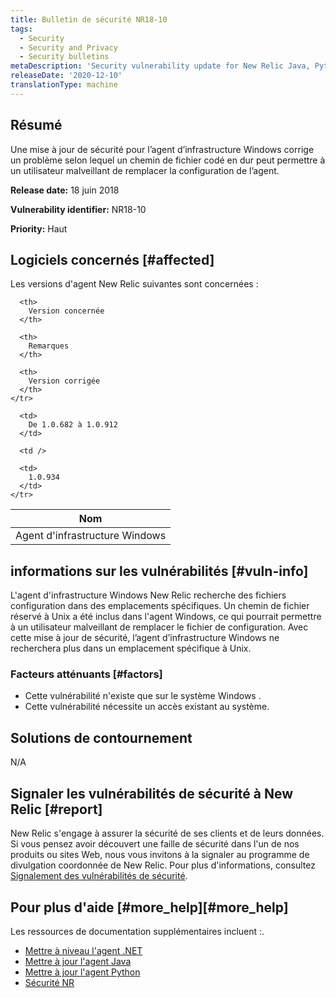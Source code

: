 ```yaml
---
title: Bulletin de sécurité NR18-10
tags:
  - Security
  - Security and Privacy
  - Security bulletins
metaDescription: 'Security vulnerability update for New Relic Java, Python, and .NET agents.'
releaseDate: '2020-12-10'
translationType: machine
---
```


## Résumé

Une mise à jour de sécurité pour l’agent d’infrastructure Windows corrige un problème selon lequel un chemin de fichier codé en dur peut permettre à un utilisateur malveillant de remplacer la configuration de l’agent.

<DNT>**Release date:**</DNT> 18 juin 2018

<DNT>**Vulnerability identifier:**</DNT> NR18-10

<DNT>**Priority:**</DNT> Haut

## Logiciels concernés [#affected]

Les versions d&apos;agent New Relic suivantes sont concernées :

<table>
  <thead>
    <tr>
      <th>
        Nom
      </th>

      <th>
        Version concernée
      </th>

      <th>
        Remarques
      </th>

      <th>
        Version corrigée
      </th>
    </tr>
  </thead>

  <tbody>
    <tr>
      <td>
        Agent d&apos;infrastructure Windows
      </td>

      <td>
        De 1.0.682 à 1.0.912
      </td>

      <td />

      <td>
        1.0.934
      </td>
    </tr>
  </tbody>
</table>

## informations sur les vulnérabilités [#vuln-info]

L&apos;agent d&apos;infrastructure Windows New Relic recherche des fichiers configuration dans des emplacements spécifiques. Un chemin de fichier réservé à Unix a été inclus dans l&apos;agent Windows, ce qui pourrait permettre à un utilisateur malveillant de remplacer le fichier de configuration. Avec cette mise à jour de sécurité, l’agent d’infrastructure Windows ne recherchera plus dans un emplacement spécifique à Unix.

### Facteurs atténuants [#factors]

* Cette vulnérabilité n&apos;existe que sur le système Windows .
* Cette vulnérabilité nécessite un accès existant au système.

## Solutions de contournement

N/A

## Signaler les vulnérabilités de sécurité à New Relic [#report]

New Relic s&apos;engage à assurer la sécurité de ses clients et de leurs données. Si vous pensez avoir découvert une faille de sécurité dans l&apos;un de nos produits ou sites Web, nous vous invitons à la signaler au programme de divulgation coordonnée de New Relic. Pour plus d&apos;informations, consultez [Signalement des vulnérabilités de sécurité](/docs/security/new-relic-security/data-privacy/reporting-security-vulnerabilities).

## Pour plus d&apos;aide [#more\_help][#more_help]

Les ressources de documentation supplémentaires incluent :.

* [Mettre à niveau l&apos;agent .NET](/docs/agents/net-agent/installation/update-net-agent)
* [Mettre à jour l&apos;agent Java](/docs/agents/java-agent/installation/upgrade-java-agent)
* [Mettre à jour l&apos;agent Python](/docs/agents/python-agent/installation-configuration/upgrade-python-agent)
* [Sécurité NR](https://newrelic.com/security)